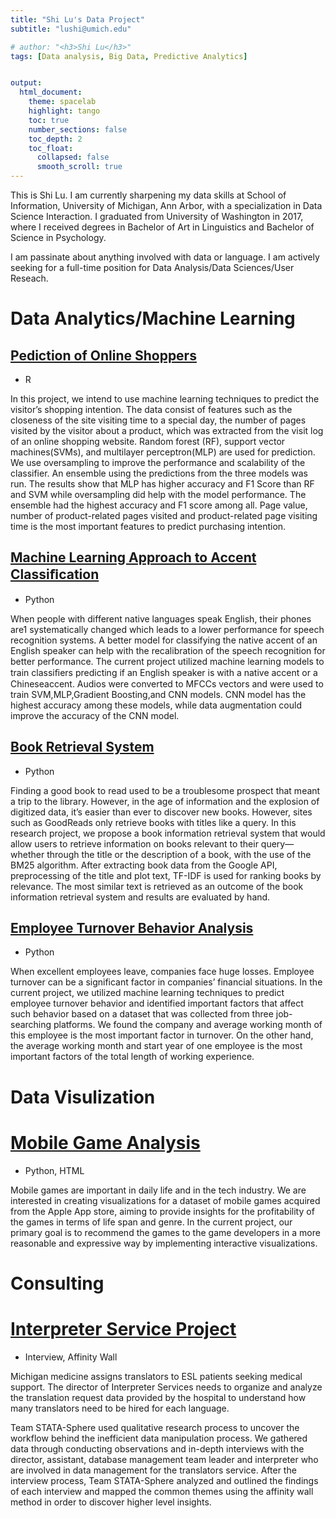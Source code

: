 ```yaml
---
title: "Shi Lu's Data Project"
subtitle: "lushi@umich.edu"

# author: "<h3>Shi Lu</h3>"
tags: [Data analysis, Big Data, Predictive Analytics] 


output:
  html_document:
    theme: spacelab
    highlight: tango
    toc: true
    number_sections: false
    toc_depth: 2
    toc_float:
      collapsed: false
      smooth_scroll: true
---
```

This is Shi Lu.
I am currently sharpening my data skills at School of Information, University of Michigan, Ann Arbor, with a specialization in Data Science Interaction. I graduated from University of Washington in 2017, where I received degrees in Bachelor of Art in Linguistics and Bachelor of Science in Psychology. 

I am passinate about anything involved with data or language.
I am actively seeking for a full-time position for Data Analysis/Data Sciences/User Reseach.

# Data Analytics/Machine Learning

## [Pediction of Online Shoppers](650_HS/650HS.html)

* R 

In this project, we intend to use machine learning techniques to predict the visitor’s shopping intention. The data consist of features such as the closeness of the site visiting time to a special day, the number of pages visited by the visitor about a product, which was extracted from the visit log of an online shopping website. Random forest (RF), support vector machines(SVMs), and multilayer perceptron(MLP) are used for prediction. We use oversampling to improve the performance and scalability of the classifier. An ensemble using the predictions from the three models was run. The results show that MLP has higher accuracy and F1 Score than RF and SVM while oversampling did help with the model performance. The ensemble had the highest accuracy and F1 score among all. Page value, number of product-related pages visited and product-related page visiting time is the most important features to predict purchasing intention.

## [Machine Learning Approach to Accent Classiﬁcation](671/671SI.html)

* Python

When people with different native languages speak English, their phones are1 systematically changed which leads to a lower performance for speech recognition systems. A better model for classifying the native accent of an English speaker can help with the recalibration of the speech recognition for better performance. The current project utilized machine learning models to train classiﬁers predicting if an English speaker is with a native accent or a Chineseaccent. Audios were converted to MFCCs vectors and were used to train SVM,MLP,Gradient Boosting,and CNN models. CNN model has the highest accuracy among these models, while data augmentation could improve the accuracy of the CNN model.

## [Book Retrieval System](650_SI/650SI.html)

* Python

Finding a good book to read used to be a troublesome prospect that meant a trip to the library. However, in the age of information and the explosion of digitized data, it's easier than ever to discover new books. However, sites such as GoodReads only retrieve books with titles like a query. In this research project, we propose a book information retrieval system that would allow users to retrieve information on books relevant to their query—whether through the title or the description of a book, with the use of the BM25 algorithm. After extracting book data from the Google API, preprocessing of the title and plot text, TF-IDF is used for ranking books by relevance. The most similar text is retrieved as an outcome of the book information retrieval system and results are evaluated by hand.

## [Employee Turnover Behavior Analysis](670/670SI.html)

* Python

When excellent employees leave, companies face huge losses. Employee turnover can be a significant factor in companies’ financial situations. In the current project, we utilized machine learning techniques to predict employee turnover behavior and identified important factors that affect such behavior based on a dataset that was collected from three job-searching platforms. We found the company and average working month of this employee is the most important factor in turnover. On the other hand, the average working month and start year of one employee is the most important factors of the total length of working experience.

# Data Visulization

# [Mobile Game Analysis](649/649.html)

* Python, HTML

Mobile games are important in daily life and in the tech industry. We are interested in creating visualizations for a dataset of mobile games acquired from the Apple App store, aiming to provide insights for the profitability of the games in terms of life span and genre. In the current project, our primary goal is to recommend the games to the game developers in a more reasonable and expressive way by implementing interactive visualizations. 
 
# Consulting 

# [Interpreter Service Project](501/501.html)

* Interview, Affinity Wall

Michigan medicine assigns translators to ESL patients seeking medical support. The director of Interpreter Services needs to organize and analyze the translation request data provided by the hospital to understand how many translators need to be hired for each language.

Team STATA-Sphere used qualitative research process to uncover the workflow behind the inefficient data manipulation process. We gathered data through conducting observations and in-depth interviews with the director, assistant, database management team leader and interpreter who are involved in data management for the translators service. After the interview process, Team STATA-Sphere analyzed and outlined the findings of each interview and mapped the common themes using the affinity wall method in order to discover higher level insights.



